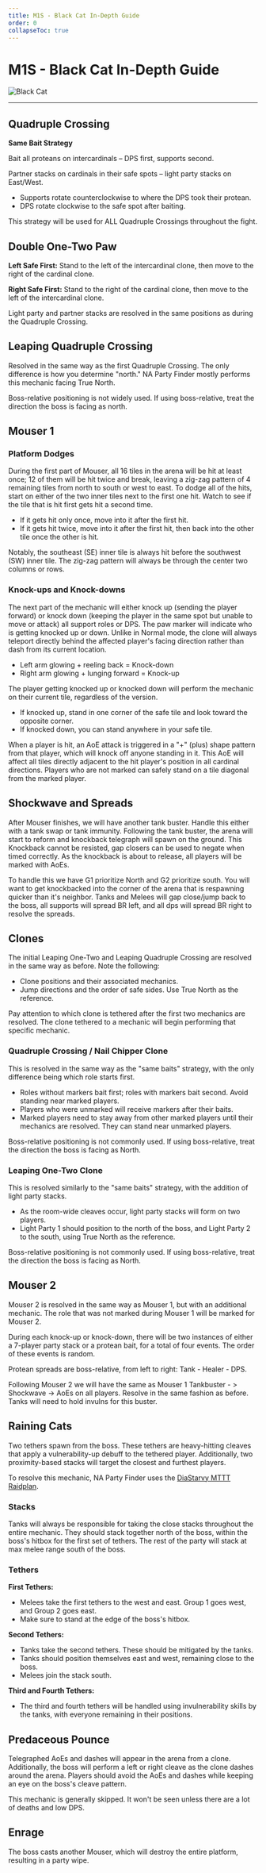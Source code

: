 ```yaml
---
title: M1S - Black Cat In-Depth Guide
order: 0
collapseToc: true
---
```


# M1S - Black Cat In-Depth Guide

![Black Cat](/images/thumbnails/savage/aac_lhw/m1s.png)

---

## Quadruple Crossing

**Same Bait Strategy**

Bait all proteans on intercardinals – DPS first, supports second.

Partner stacks on cardinals in their safe spots – light party stacks on East/West.

* Supports rotate counterclockwise to where the DPS took their protean.
* DPS rotate clockwise to the safe spot after baiting.

This strategy will be used for ALL Quadruple Crossings throughout the fight.

## Double One-Two Paw

**Left Safe First:**
Stand to the left of the intercardinal clone, then move to the right of the cardinal clone.

**Right Safe First:**
Stand to the right of the cardinal clone, then move to the left of the intercardinal clone.

Light party and partner stacks are resolved in the same positions as during the Quadruple Crossing.

## Leaping Quadruple Crossing

Resolved in the same way as the first Quadruple Crossing. The only difference is how you determine "north." NA Party Finder mostly performs this mechanic facing True North.

Boss-relative positioning is not widely used. If using boss-relative, treat the direction the boss is facing as north.

## Mouser 1

### Platform Dodges

During the first part of Mouser, all 16 tiles in the arena will be hit at least once; 
12 of them will be hit twice and break, leaving a zig-zag pattern of 4 remaining tiles from north to south or west to east. 
To dodge all of the hits, start on either of the two inner tiles next to the first one hit. 
Watch to see if the tile that is hit first gets hit a second time.

* If it gets hit only once, move into it after the first hit.
* If it gets hit twice, move into it after the first hit, then back into the other tile once the other is hit.

Notably, the southeast (SE) inner tile is always hit before the southwest (SW) inner tile.
The zig-zag pattern will always be through the center two columns or rows.

### Knock-ups and Knock-downs

The next part of the mechanic will either knock up (sending the player forward) or knock down
(keeping the player in the same spot but unable to move or attack) all support roles or DPS. 
The paw marker will indicate who is getting knocked up or down. 
Unlike in Normal mode, the clone will always teleport directly behind the affected player's
facing direction rather than dash from its current location.

* Left arm glowing + reeling back = Knock-down
* Right arm glowing + lunging forward = Knock-up

The player getting knocked up or knocked down will perform the mechanic on their current tile, regardless of the version.

* If knocked up, stand in one corner of the safe tile and look toward the opposite corner.
* If knocked down, you can stand anywhere in your safe tile.

When a player is hit, an AoE attack is triggered in a "+" (plus) shape pattern from that player, which will knock off anyone standing in it. 
This AoE will affect all tiles directly adjacent to the hit player's position in all cardinal directions. 
Players who are not marked can safely stand on a tile diagonal from the marked player.

## Shockwave and Spreads
After Mouser finishes, we will have another tank buster. Handle this either with a tank swap or tank immunity.
Following the tank buster, the arena will start to reform and knockback telegraph will spawn on the ground.
This Knockback cannot be resisted, gap closers can be used to negate when timed correctly.
As the knockback is about to release, all players will be marked with AoEs.
     
To handle this we have G1 prioritize North and G2 prioritize south.
You will want to get knockbacked into the corner of the arena that is respawning quicker than it's neighbor. 
Tanks and Melees will gap close/jump back to the boss, all supports will spread BR left, and all dps will spread BR right to resolve the spreads.

## Clones

The initial Leaping One-Two and Leaping Quadruple Crossing are resolved in the same way as before. Note the following:

* Clone positions and their associated mechanics.
* Jump directions and the order of safe sides. Use True North as the reference.

Pay attention to which clone is tethered after the first two mechanics are resolved. The clone tethered to a mechanic will begin performing that specific mechanic.

### Quadruple Crossing / Nail Chipper Clone
This is resolved in the same way as the "same baits" strategy, with the only difference being which role starts first.
* Roles without markers bait first; roles with markers bait second. Avoid standing near marked players.
* Players who were unmarked will receive markers after their baits.
* Marked players need to stay away from other marked players until their mechanics are resolved. They can stand near unmarked players.

Boss-relative positioning is not commonly used. If using boss-relative, treat the direction the boss is facing as North.

### Leaping One-Two Clone
This is resolved similarly to the "same baits" strategy, with the addition of light party stacks.
* As the room-wide cleaves occur, light party stacks will form on two players.
* Light Party 1 should position to the north of the boss, and Light Party 2 to the south, using True North as the reference.

Boss-relative positioning is not commonly used. If using boss-relative, treat the direction the boss is facing as North.

## Mouser 2

Mouser 2 is resolved in the same way as Mouser 1, but with an additional mechanic. 
The role that was not marked during Mouser 1 will be marked for Mouser 2.

During each knock-up or knock-down, there will be two instances of either a 7-player party stack or a protean bait, for a total of four events. 
The order of these events is random.

Protean spreads are boss-relative, from left to right: Tank - Healer - DPS.

Following Mouser 2 we will have the same as Mouser 1 Tankbuster - > Shockwave -> AoEs on all players. 
Resolve in the same fashion as before. Tanks will need to hold invulns for this buster.

## Raining Cats

Two tethers spawn from the boss. 
These tethers are heavy-hitting cleaves that apply a vulnerability-up debuff to the tethered player. 
Additionally, two proximity-based stacks will target the closest and furthest players.

To resolve this mechanic, NA Party Finder uses the [DiaStarvy MTTT Raidplan](https://raidplan.io/plan/3Kfzojuys7fOQs1v).

### Stacks

Tanks will always be responsible for taking the close stacks throughout the entire mechanic. 
They should stack together north of the boss, within the boss's hitbox for the first set of tethers.
The rest of the party will stack at max melee range south of the boss.

### Tethers

**First Tethers:** 
- Melees take the first tethers to the west and east. Group 1 goes west, and Group 2 goes east. 
- Make sure to stand at the edge of the boss's hitbox.

**Second Tethers:**  
- Tanks take the second tethers. These should be mitigated by the tanks. 
- Tanks should position themselves east and west, remaining close to the boss.
- Melees join the stack south.

**Third and Fourth Tethers:**
- The third and fourth tethers will be handled using invulnerability skills by the tanks, with everyone remaining in their positions.

## Predaceous Pounce

Telegraphed AoEs and dashes will appear in the arena from a clone. 
Additionally, the boss will perform a left or right cleave as the clone dashes around the arena.
Players should avoid the AoEs and dashes while keeping an eye on the boss's cleave pattern.

This mechanic is generally skipped. It won't be seen unless there are a lot of deaths and low DPS.

## Enrage

The boss casts another Mouser, which will destroy the entire platform, resulting in a party wipe.